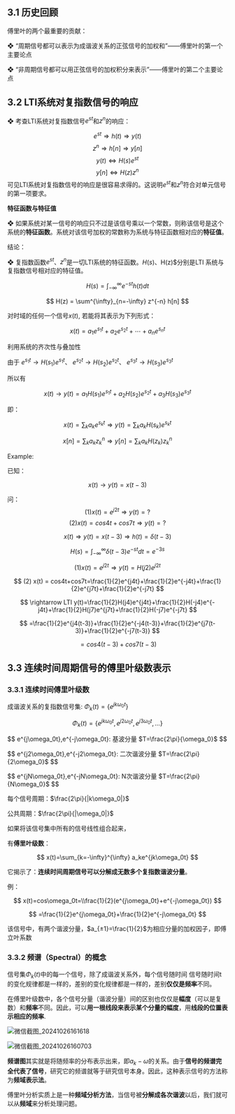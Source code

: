 
<WordCount>

## 3.1 历史回顾

傅里叶的两个最重要的贡献：

❖ “周期信号都可以表示为成谐波关系的正弦信号的加权和”——傅里叶的第一个主要论点

❖ “非周期信号都可以用正弦信号的加权积分来表示”——傅里叶的第二个主要论点

## 3.2 LTI系统对复指数信号的响应

❖ 考查LTI系统对复指数信号$e^{st}$和$z^n$的响应：

$$
e^{st} \Longrightarrow h(t) \Longrightarrow y(t)
$$
$$
z^n \Longrightarrow h[n] \Longrightarrow y[n]
$$
$$
y(t) \Leftrightarrow H(s) e^{st} 
$$
$$
y[n] \Leftrightarrow H(z) z^n
$$
可见LTI系统对复指数信号的响应是很容易求得的。这说明$e^{st}$和$z^n$符合对单元信号的第一项要求。

**特征函数与特征值**

❖ 如果系统对某一信号的响应只不过是该信号乘以一个常数，则称该信号是这个系统的**特征函数**。系统对该信号加权的常数称为系统与特征函数相对应的**特征值**。

结论：

❖ 复指数函数$e^{st}$、$z^n$是一切LTI系统的特征函数。$H(s)、$H(z)$分别是LTI 系统与复指数信号相对应的特征值。

$$
H(s) = \int^{\infty}_{-\infty} e^{-st} h(t) dt
$$

$$
H(z) = \sum^{\infty}_{n=-\infty} z^{-n} h[n]
$$

对时域的任何一个信号$x(t)$, 若能将其表示为下列形式：

$$
x(t) = a_1e^{s_1t}+a_2e^{s_2t}+\cdots+a_ne^{s_nt}
$$

利用系统的齐次性与叠加性

由于 $e^{s_1t} \rightarrow H(s_1)e^{s_1t}$、 $e^{s_2t} \rightarrow H(s_2)e^{s_2t}$、 $e^{s_3t} \rightarrow H(s_3)e^{s_3t}$

所以有

$$
x(t) \rightarrow y(t)=a_1H(s_1)e^{s_1t} + a_2H(s_2)e^{s_2t}+a_3H(s_3)e^{s_3t}
$$

即：

$$
x(t) = \sum_{k}a_ke^{s_kt} \Longrightarrow y(t) = \sum_{k}a_kH(s_k)e^{s_kt}
$$

$$
x[n] = \sum_{k}a_kz_k^{n} \Longrightarrow y[n] = \sum_{k}a_kH(z_k)z_k^{n}
$$

Example:

已知：

$$
x(t) \rightarrow y(t)=x(t-3)
$$

问：
$$
(1) x(t)=e^{j2t} \Longrightarrow y(t)=?
$$
$$
(2) x(t)=cos4t+cos7t \Longrightarrow y(t)=?
$$

$$
x(t) \Longrightarrow y(t)=x(t-3) \Longrightarrow h(t) = \delta(t-3)
$$

$$
H(s) = \int^{\infty}_{-\infty}\delta(t-3)e^{-st}dt = e^{-3s}
$$

$$
(1) x(t)=e^{j2t} \Longrightarrow y(t)= H(j2)e^{j2t}
$$

$$
(2) x(t) = cos4t+cos7t=\frac{1}{2}e^{j4t}+\frac{1}{2}e^{-j4t}+\frac{1}{2}e^{j7t}+\frac{1}{2}e^{-j7t}
$$

$$
\rightarrow LTI y(t)=\frac{1}{2}H(j4)e^{j4t}+\frac{1}{2}H(-j4)e^{-j4t}+\frac{1}{2}H(j7)e^{j7t}+\frac{1}{2}H(-j7)e^{-j7t}
$$

$$
=\frac{1}{2}e^{j4(t-3)}+\frac{1}{2}e^{-j4(t-3)}+\frac{1}{2}e^{j7(t-3)}+\frac{1}{2}e^{-j7(t-3)}
$$

$$
=cos4(t-3)+cos7(t-3)
$$

## 3.3 连续时间周期信号的傅里叶级数表示

### 3.3.1 连续时间傅里叶级数

成谐波关系的复指数信号集: $\Phi_k(t)=\{e^{jk\omega_0t}\}$

$$
\Phi_k(t)=\{e^{jk\omega_0t}, e^{j2\omega_0t}, e^{j3\omega_0t}, ...\}
$$

$$
e^{j\omega_0t},e^{-j\omega_0t}: 基波分量 $T=\frac{2\pi}{\omega_0}$
$$

$$
e^{j2\omega_0t},e^{-j2\omega_0t}: 二次谐波分量 $T=\frac{2\pi}{2\omega_0}$
$$

$$
e^{jN\omega_0t},e^{-jN\omega_0t}: N次谐波分量 $T=\frac{2\pi}{N\omega_0}$
$$

每个信号周期：$\frac{2\pi}{|k\omega_0|}$

公共周期：$\frac{2\pi}{|\omega_0|}$

如果将该信号集中所有的信号线性组合起来，

有**傅里叶级数**：

$$
x(t)=\sum_{k=-\infty}^{\infty} a_ke^{jk\omega_0t}
$$

它揭示了：**连续时间周期信号可以分解成无数多个复指数谐波分量**。

例：

$$
x(t)=cos\omega_0t=\\frac{1}{2}(e^{j\omega_0t}+e^{-j\omega_0t})
$$

$$
=\frac{1}{2}e^{j\omega_0t}+\frac{1}{2}e^{-j\omega_0t}
$$

该信号中，有两个谐波分量，$a_{±1}=\frac{1}{2}$为相应分量的加权因子，即傅立叶系数

### 3.3.2 频谱（Spectral）的概念

信号集$\Phi_k(t)$中的每一个信号，除了成谐波关系外，每个信号随时间 信号随时间t的变化规律都是一样的，差别的变化规律都是一样的，差别**仅仅是频率**不同。

在傅里叶级数中，各个信号分量（谐波分量）间的区别也仅仅是**幅度**（可以是复数）和**频率**不同。因此，可以**用一根线段来表示某个分量的幅度**，用**线段的位置表示相应的频率**.

![微信截图_20241026161618](https://github.com/user-attachments/assets/e26d0338-0d0d-457c-941e-ea23eb1a872c)

![微信截图_20241026160703](https://github.com/user-attachments/assets/5aea5f6a-2b8f-44f8-9f67-1ae6b19020f7)

**频谱图**其实就是将随频率的分布表示出来，即$a_k-\omega$的关系。由于**信号的频谱完全代表了信号**，研究它的频谱就等于研究信号本身。因此，这种表示信号的方法称为**频域表示法**。

傅里叶分析实质上是一种**频域分析方法**，当信号被**分解成各次谐波**以后，我们就可以从**频域**来分析处理问题。

</WordCount>